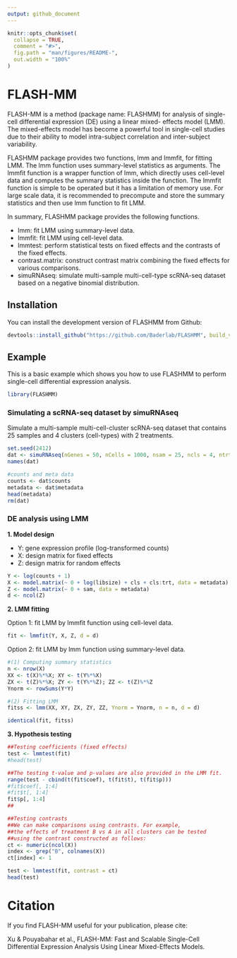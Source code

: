 ```yaml
---
output: github_document
---
```


<!-- README.md is generated from README.Rmd. Please edit that file -->

```r
knitr::opts_chunk$set(
  collapse = TRUE,
  comment = "#>",
  fig.path = "man/figures/README-",
  out.width = "100%"
)
```

# FLASH-MM

<!-- badges: start -->
<!-- badges: end -->

FLASH-MM is a method (package name: FLASHMM) for analysis of single-cell differential expression (DE) using a linear mixed- effects model (LMM). The mixed-effects model has become a powerful tool in single-cell studies due to their ability to model intra-subject correlation and inter-subject variability.

FLASHMM package provides two functions, lmm and lmmfit, for fitting LMM. The lmm function uses summary-level statistics as arguments. The lmmfit function is a wrapper function of lmm, which directly uses cell-level data and computes the summary statistics inside the function. The lmmfit function is simple to be operated but it has a limitation of memory use. For large scale data, it is recommended to precompute and store the summary statistics and then use lmm function to fit LMM.

In summary, FLASHMM package provides the following functions.

* lmm: fit LMM using summary-level data.
* lmmfit: fit LMM using cell-level data.
* lmmtest: perform statistical tests on fixed effects and the contrasts of the fixed effects.
* contrast.matrix: construct contrast matrix combining the fixed effects for various comparisons.
* simuRNAseq: simulate multi-sample multi-cell-type scRNA-seq dataset based on a negative binomial distribution.

## Installation

You can install the development version of FLASHMM from Github: 

```r
devtools::install_github("https://github.com/Baderlab/FLASHMM", build_vignettes = TRUE)
```

## Example

This is a basic example which shows you how to use FLASHMM to perform single-cell differential expression analysis.

```r
library(FLASHMM)
```

### Simulating a scRNA-seq dataset by simuRNAseq

Simulate a multi-sample multi-cell-cluster scRNA-seq dataset that contains 25 samples and 4 clusters (cell-types) with 2 treatments.

```r
set.seed(2412)
dat <- simuRNAseq(nGenes = 50, nCells = 1000, nsam = 25, ncls = 4, ntrt = 2, nDEgenes = 6)
names(dat)

#counts and meta data
counts <- dat$counts
metadata <- dat$metadata
head(metadata)
rm(dat)
```

### DE analysis using LMM

**1. Model design**

* Y: gene expression profile (log-transformed counts)
* X: design matrix for fixed effects
* Z: design matrix for random effects

```r
Y <- log(counts + 1) 
X <- model.matrix(~ 0 + log(libsize) + cls + cls:trt, data = metadata)
Z <- model.matrix(~ 0 + sam, data = metadata)
d <- ncol(Z)
```

**2. LMM fitting**

Option 1: fit LMM by lmmfit function using cell-level data.

```r
fit <- lmmfit(Y, X, Z, d = d)
```

Option 2: fit LMM by lmm function using summary-level data.

```r
#(1) Computing summary statistics
n <- nrow(X)
XX <- t(X)%*%X; XY <- t(Y%*%X)
ZX <- t(Z)%*%X; ZY <- t(Y%*%Z); ZZ <- t(Z)%*%Z
Ynorm <- rowSums(Y*Y)

#(2) Fitting LMM
fitss <- lmm(XX, XY, ZX, ZY, ZZ, Ynorm = Ynorm, n = n, d = d)

identical(fit, fitss)
```

**3. Hypothesis testing**

```r
##Testing coefficients (fixed effects)
test <- lmmtest(fit)
#head(test)

##The testing t-value and p-values are also provided in the LMM fit.
range(test - cbind(t(fit$coef), t(fit$t), t(fit$p)))
#fit$coef[, 1:4]
#fit$t[, 1:4]
fit$p[, 1:4]
##

##Testing contrasts
##We can make comparisons using contrasts. For example, 
##the effects of treatment B vs A in all clusters can be tested 
##using the contrast constructed as follows:
ct <- numeric(ncol(X))
index <- grep("B", colnames(X))
ct[index] <- 1

test <- lmmtest(fit, contrast = ct)
head(test)
```

# Citation

If you find FLASH-MM useful for your publication, please cite:

Xu & Pouyabahar et al., FLASH-MM: Fast and Scalable Single-Cell Differential Expression Analysis Using Linear Mixed-Effects Models.
